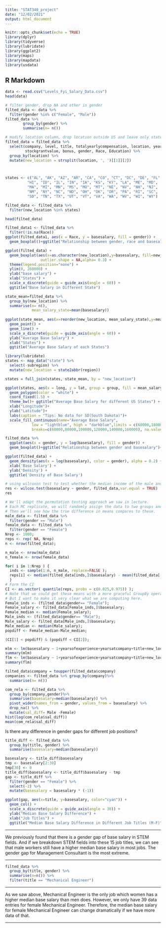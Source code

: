```yaml
---
title: "STAT340_project"
date: "12/02/2021"
output: html_document
---
```


```r
knitr::opts_chunk$set(echo = TRUE)
library(dplyr)
library(tidyverse)
library(lubridate)
library(ggplot2)
library(maps)
library(mapdata)
library(usdata)
```

## R Markdown

```r
data <- read.csv("Levels_Fyi_Salary_Data.csv")
head(data)
```


```r
# filter gender, drop NA and other in gender
filted_data <- data %>%
  filter(gender %in% c("Female", "Male"))
filted_data %>%
        group_by(gender) %>%
        summarise(n= n())


```
```r
# modify location column, drop location outside US and leave only state information
filted_data = filted_data %>%
  select(company, level, title, totalyearlycompensation, location, yearsofexperience, yearsatcompany, basesalary,
         stockgrantvalue, bonus, gender, Race, Education) %>% 
  group_by(location) %>% 
  mutate(new_location = strsplit(location, ', ')[[1]][2])



states <- c("AL", "AK", "AZ", "AR", "CA", "CO", "CT", "DC", "DE", "FL", "GA", 
          "HI", "ID", "IL", "IN", "IA", "KS", "KY", "LA", "ME", "MD", 
          "MA", "MI", "MN", "MS", "MO", "MT", "NE", "NV", "NH", "NJ", 
          "NM", "NY", "NC", "ND", "OH", "OK", "OR", "PA", "RI", "SC", 
          "SD", "TN", "TX", "UT", "VT", "VA", "WA", "WV", "WI", "WY")

filted_data <- filted_data %>% 
  filter(new_location %in% states)

head(filted_data)

```

```r
filted_data1 <- filted_data %>% 
  filter(!is.na(Race))
ggplot(filted_data1, aes(x = Race, y = basesalary, fill = gender)) +
  geom_boxplot()+ggtitle("Relationship between gender, race and basesalary")+ylab("Basesalary")
```

```r
ggplot(filted_data) +
  geom_boxplot(aes(x=as.character(new_location),y=basesalary, fill=new_location),
                outlier.shape = NA,alpha= 0.3) +
  theme(legend.position="none") +
  ylim(0, 260000) +
  ylab("base salary") +
  xlab("States") +
  scale_x_discrete(guide = guide_axis(angle = 60)) +
  ggtitle("Base Salary in Different State")
```

```r
state_mean=filted_data %>%
  group_by(new_location) %>%
  summarise(n= n(),
            mean_salary_state=mean(basesalary))
 
ggplot(state_mean, aes(x=reorder(new_location, mean_salary_state),y=mean_salary_state)) +
  geom_point() + 
  geom_line() +
  scale_x_discrete(guide = guide_axis(angle = 60)) +
  ylab("Average Base Salary") +
  xlab("States") +
  ggtitle("Average Base Salary of each States")
```

```r

library(lubridate)
states <- map_data("state") %>% 
  select(-subregion) %>% 
  mutate(new_location = state2abbr(region))

states = full_join(states, state_mean, by = "new_location") 

ggplot(states, aes(x = long, y = lat, group = group, fill = mean_salary_state)) +
  geom_polygon(color = "white") +
  coord_fixed(1.5) +
  theme_bw()+ ggtitle("Average Base Salary for different US States") + 
  xlab("Longitude")+ 
  ylab("Latitude")+
  labs(caption = "Tips: No data for SD(South Dakota)")+
  scale_fill_continuous(name="Average Base Salary", 
            low = "lightblue", high = "darkblue",limits = c(60000,180000), 
            breaks=c(60000,80000,100000,120000,140000,160000), na.value = "grey50")

```
```r
filted_data %>% 
  ggplot(aes(x = gender, y = log(basesalary), fill = gender)) +
  geom_boxplot()+ggtitle("Relationship between gender and basesalary")+ylab("Basesalary")
```
```r
ggplot(filted_data) + 
  geom_density(aes(x = log(basesalary), color = gender), alpha = 0.2) +
  xlab('Base Salary') +
  ylab('Density') +
  ggtitle('Density of Base Salary')
```
```r
# using wilcoxon test to test whether the median income of the male and female
res <- wilcox.test(basesalary ~ gender, filted_data,var.equal = TRUE)
res
```
```r
# We'll adapt the permutation testing approach we saw in lecture.
# Each MC replicate, we will randomly assign the data to two groups and compare their me ans.
# Then we'll see how the true difference in means compares to these.
male_data <- filted_data %>% 
  filter(gender == "Male")
female_data <- filted_data %>% 
  filter(gender == "Female")
Nrep <- 1000; 
reps <- rep( NA, Nrep)
n <- nrow(filted_data);

n_male <- nrow(male_data)
n_female <- nrow(female_data)

for( i in 1:Nrep ) {
  inds <- sample(1:n, n_male, replace=FALSE );
  reps[i] <- median(filted_data[inds,]$basesalary) - mean(filted_data[-inds,]$basesalary)
  }
# Form the CI
CI <- as.vector( quantile(reps, probs = c(0.025,0.975)) );
# Note that we could get these means with a more graceful GroupBy operation,
# But I want to make it very clear what we are computing here. 
Female_inds <- (filted_data$gender== "Female");
Female_salary <- filted_data[Female_inds,]$basesalary;
Female_median <- median(Female_salary);
Male_inds <- (filted_data$gender== "Male");
Male_salary <- filted_data[Male_inds,]$basesalary;
Male_median <- median(Male_salary);
popdiff <- Female_median-Male_median;

(CI[1] < popdiff) & (popdiff < CI[2]);
```
```r
mlm <- lm(basesalary ~ 1+yearsofexperience+yearsatcompany+title+new_location,male_data)
summary(mlm)
flm <- lm(basesalary ~ 1+yearsofexperience+yearsatcompany+title+new_location,female_data)
summary(flm)
```

```r
filted_data$company = toupper(filted_data$company)
companies <- filted_data %>% group_by(company)%>%
  summarise(n= n())

com_rela <- filted_data %>%
  group_by(company,gender)%>%
  summarise(basesalary=median(basesalary)) %>%
  pivot_wider(names_from = gender, values_from = basesalary) %>%
  drop_na() %>%
  mutate(sal_diff= Male -Female)
hist(log(com_rela$sal_diff))
mean(com_rela$sal_diff)
```

Is there any difference in gender gaps for different job positions?
```r
title_diff <- filted_data %>% 
  group_by(title, gender) %>% 
  summarise(basesalary=median(basesalary))

basesalary <- title_diff$basesalary
tmp <- basesalary[2:30]
tmp[30] <- 0
title_diff$basesalary <- title_diff$basesalary - tmp
gap <- title_diff %>% 
  filter(gender == "Female") %>% 
  select(-2) %>% 
  mutate(basesalary = basesalary * (-1))

ggplot(gap, aes(x=title, y=basesalary, color="cyan")) +
  geom_col() +
  scale_x_discrete(guide = guide_axis(angle = 30)) +
  ylab("Median Base Salary Difference") +
  xlab("Job Titles") +
  ggtitle("Median Base Salary Difference in Different Job Titles (M-F)")
```

***

We previously found that there is a gender gap of base salary in STEM fields. And if we breakdown STEM fields into these 15 job titles, we can see that male workers still have a higher median base salary in most jobs. The gender gap for Management Consultant is the most extreme. 

***

```r
filted_data %>%
  group_by(title, gender) %>% 
  summarise(n=n()) %>% 
  filter(title == "Mechanical Engineer")
```

***

As we saw above, Mechanical Engineer is the only job which women has a higher median base salary than men does. However, we only have 39 data entries for female Mechanical Engineer. Therefore, the median base salary for female Mechanical Engineer can change dramatically if we have more data of that. 

***